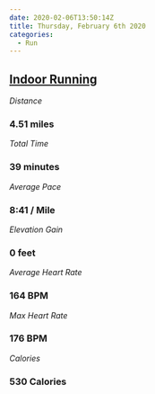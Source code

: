 ```yaml
---
date: 2020-02-06T13:50:14Z
title: Thursday, February 6th 2020
categories:
  - Run
---
```

## [Indoor Running](https://www.strava.com/activities/3076915955)

_Distance_

### 4.51 miles

_Total Time_

### 39 minutes

_Average Pace_

### 8:41 / Mile

_Elevation Gain_

### 0 feet

_Average Heart Rate_

### 164 BPM

_Max Heart Rate_

### 176 BPM

_Calories_

### 530 Calories